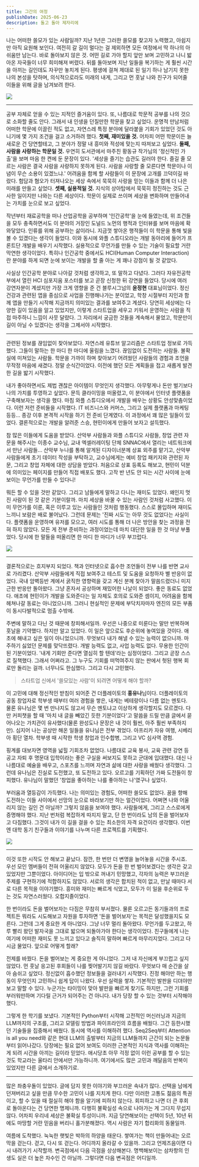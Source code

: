 ```yaml
---
title: 그간의 여정
publishDate: 2025-06-23
description: 돌고 돌아 제자리에
---
```


나는 어떠한 쓸모가 있는 사람일까? 지난 1년은 그러한 쓸모를 찾고자 노력했고, 아쉽지만 아직 요원해 보인다. 여전히 갈 길이 멀다는 걸 제외하면 모든 여정에서 딱 하나의 아쉬움만 남는다. 바로 돌아보지 않은 것. 어떤 길로 가야 할지 앞만 보며 고민하고 나니 밟아온 자국들이 너무 희미해져 버렸다. 뒤를 돌아보며 지난 일들을 복기하는 게 훨씬 시간을 아끼는 길인데도 자꾸만 놓치게 된다. 평생에 걸쳐 제대로 된 일기 하나 남기지 못한 나의 본성을 탓하며, 의식적으로라도 미래의 내게, 그리고 먼 훗날 나와 친구가 되어줄 이들을 위해 글을 남겨보려 한다.

![](/writing/personal-essay/itinerary/IMG_7444.jpeg)

---

공부 자체로 얻을 수 있는 지적인 즐거움이 있다. 또, 나름대로 학문적 공부를 나의 것으로 소화할 줄도 안다. 그래서 내 인생을 던질만한 학문을 찾고 싶었다. 운명적 만남처럼 어떠한 학문에 이끌린 적도 없고, 자연스레 특정 분야에 달라붙을 기회가 있었던 것도 아니기에 몇 가지 조건을 걸고 소거하려 했다. **첫째, 재미있을 것.** 어차피 어떤 학문이든 늘 새로운 건 당연할테고, 그 분야가 정말 내 흥미와 적성에 맞는지 따져보고 싶었다. **둘째, 사람을 사랑하는 학문일 것.** 우연히 도서관에서 마주친 황동규 작가님의 '정신적인 가출'을 보며 마음 한 켠에 둔 문장이 있다. '세상을 즐기는 습관도 길러야 한다. 즐길 줄 모르는 사람은 결국 사람을 사랑하지 못하게 된다. 사람을 사랑할 줄 모른다면 학문이나 이념이 무슨 소용이 있겠느냐.' 어려움을 함께 할 사람들이 이 문장에 고개를 끄덕이길 바랐다. 험담과 혐오가 터져나오는 세상 속에서 묵묵히 사랑을 믿는 이들과 함께 더 나은 미래를 만들고 싶었다. **셋째, 실용적일 것.** 지식의 상아탑에서 묵묵히 정진하는 것도 근사한 일이지만 나와는 다른 세상이다. 학문이 실제로 쓰이며 세상을 변화하며 만들어내는 가치를 눈으로 보고 싶었다.

작년부터 재료공학을 떠나 산업공학을 공부하며 '인간공학'을 눈에 들였는데, 위 조건들을 모두 충족하면서도 이 분야의 거장인 도널드 노먼의 행적과 인터뷰를 보며 마음에 확 와닿았다. 인류를 위해 공부하는 삶이라니. 지금껏 쌓아온 행적들이 이 학문을 통해 빛을 볼 수 있겠다는 생각이 들었다. 이와 동시에 와플 스튜디오라는 개발 동아리에 들어가 프론트단 개발을 배우기 시작했다. 실용적으로 무언가를 만들 수 있는 기술이 필요할 거란 막연한 생각이었다. 특히나 인간공학 중에서도 HCI(Human Computer Interaction)란 분야를 하게 되면 눈에 보이는 개발을 할 줄 아는 게 꽤나 강점이 될 것 같았다.

사실상 인간공학 분야로 나아갈 것처럼 생각하고, 또 말하고 다녔다. 그러다 자유전공학부에서 열린 HCI 심포지움 포스터를 보고 곧장 신청한 뒤 강연을 들었다. 당시에 여러 강연자분이 계셨지만 가장 크게 영향을 준 건 블루시그넘의 **윤정현** 대표님이었다. 정신 건강과 관련된 앱을 중심으로 사업을 진행해나가는 분이었고, 학창 시절부터 지인과 함께 앱을 만들기 시작해 지금까지 의미있는 결과를 보여주고 계셨다. 당연히 세상에는 다양한 길이 있음을 알고 있었지만, 이렇게 스타트업을 세우고 키워서 운영하는 사람을 직접 마주하니 느낌이 사뭇 달랐다. 그 자리에서 궁금한 것들을 계속해서 물었고, 학문만이 길이 아닐 수 있겠다는 생각을 그제서야 시작했다.

---

관련된 정보를 끊임없이 찾아보았다. 자연스레 유튜브 알고리즘은 스타트업 정보로 가득했다. 그들이 말하는 한 마디 한 마디에 울림을 느꼈다. 끊임없이 도전하는 사람들. 불확실에 미쳐있는 사람들. 학문을 가까이 하며 찾아보기 어려웠던 사람들의 경험과 조언을 무작정 마음에 새겼다. 정말 순식간이었다. 이전에 했던 모든 계획들을 접고 새롭게 발견한 길을 밟기 시작했다.

내가 좋아하면서도 제법 괜찮은 아이템이 무엇인지 생각했다. 아무렇게나 돈만 벌기보다 나의 가치를 투영하고 싶었다. 문득 클라이밍을 떠올렸고, 이 분야에서 인터넷 플랫폼을 구축해보자는 생각을 했다. 마침 와플 스튜디오에서 개발을 배우는 상황도 안성맞춤이었다. 이런 저런 준비들을 시작했다. IT 비즈니스와 커머스, 그리고 실제 플랫폼과 마케팅 등등... 종강 이후 본격적 시작을 하기 전 준비 단계였다. 이 과정에서 꽤 많은 일들이 있었다. 결론적으로는 개발을 알려준 스승, 현민이에게 만들어 보자고 설득했다.

참 많은 이들에게 도움을 받았다. 산악부 사람들과 와플 스튜디오 사람들, 창업 관련 자문을 해주시는 이종수 교수님, 교내 엑셀러레이팅 단체 SNNAC에서 열리는 네트워크에서 만난 사람들... 산악부 누나를 통해 알게된 디자이너분께 상표 외주를 맡기고, 산악부 사람들에게 초기 데이터 작성을 부탁하고, 교수님에게는 예비 창업 패키지와 관련된 자문, 그리고 창업 자체에 대한 상담을 받았다. 처음으로 상표 등록도 해보고, 현민이 덕분에 의미있는 페이지를 만들어 직접 배포도 했다. 고작 반 년도 안 되는 시간 사이에 눈에 보이는 무언가를 만들 수 있다니!

뭐든 할 수 있을 것만 같았다. 그리고 남들에게 말하고 다니는 재미도 있었다. 왜인지 멋진 사람이 된 것 같은 기분이랄까. 마치 세상을 바꿀 수 있는 사람인 것처럼 사고했다. 이미 무언가를 이룬, 혹은 이루고 있는 사람들인 것처럼 행동했다. 스스로 몰입하며 재미도 느끼니 보람은 배로 불어났다. 그런데 문제는 '진짜 시도'는 아무 것도 없었다는 사실이다. 플랫폼을 운영하며 유저를 모으고, 여러 시도를 통해 더 나은 방안을 찾는 과정을 전혀 하지 않았다. 모든 게 전부 준비하는 과정이었는데 마치 대단한 일을 한 것 마냥 부풀었다. 당시에 한 말들을 떠올리면 한 마디 한 마디가 너무 부끄럽다.

![](/writing/personal-essay/itinerary/IMG_7974.jpeg)

---

결론적으로는 흐지부지 되었다. 책과 인터넷으로 흡수한 조언들이 전부 나를 반면 교사로 가리켰다. 산악부 사람들에게 직접 보여주고 테스트 및 도움을 요청하자 별 반응이 없었다. 국내 암벽등반 계에서 굵직한 영향력을 갖고 계신 분께 찾아가 말씀드렸더니 미지근한 반응만 돌아왔다. 그냥 혼자서 공상하며 재밌어한 나날이 되었다. 좋은 동료도 없었다. 애초에 현민이가 개발을 도와준다는 일 자체도 호의로 도와준 셈이지, 어려움을 함께 헤쳐나갈 동료는 아니었으니까. 그러니 현실적인 문제에 부닥치자마자 엔진의 모든 부품이 동시다발적으로 멈출 수밖에.

주변에 말하고 다닌 것 때문에 창피해서일까. 우선은 나중으로 미룬다는 말만 반복하며 훗날을 기약했다. 하지만 알고 있었다. 이 일은 앞으로도 후순위에 놓여있을 것이다. 애초에 해내고 싶은 일이 아니었으니까. 무엇보다 내가 해낼 수 있는 능력이 없으니까. 마주하기 싫었던 문제를 맞닥뜨렸다. 개발 능력도 없고, 사업 능력도 없다. 무용한 인간이 된 기분이었다. '내게 기회만 준다면 열심히 할 텐데'라는 심정이었다. 그리고 곧장 스스로 질책했다. 그래서 어쩌라고. 그 누구도 기회를 떠먹여주지 않는 판에서 헛된 행복 회로만 돌리는 걸까. 너무나도 한심했다. 그리고 다시 고민했다.

> 스타트업 신에서 '쓸모있는 사람'이 되려면 어떻게 해야 할까?

이 고민에 대해 정신적인 받침이 되어준 건 더플레이토의 **홍유나**님이다. 더플레이토의 공동 창업자로 학부생 때부터 여러 경험을 쌓은, 내게는 베테랑이나 다름 없는 멘토다. 물론 유나님은 몇 번 만나지도 않고서 무슨 멘토냐고 이상하게 생각할지도 모르겠다. 다만 커피챗을 할 때 '마치 내 글을 빼았긴 듯한 기분이었다'고 말씀을 드릴 만큼 글에서 묻어나오는 가치관이 유사했다(물론 완성도나 문장은 내 것이 훨씬, 아주 훨씬 부족하지만). 심지어 나는 공상만 해온 일들을 유나님은 전부 겪었다. 아프리카 자유 여행, 시베리아 횡단 열차. 학부생 때 시작한 학생 창업과 인수합병, 그리고 VC 심사역 경험.

핑계를 대보자면 영역을 넓힐 기회조차 없었다. 나름대로 교육 봉사, 교육 관련 강연 등 공고 자퇴 후 명문대 입학이라는 좋은 구실을 써보지도 못하고 군대에 입대했다. 대신 나 나름대로 예술을 배우고, 스포츠를 느끼며 자연과 삶에 대한 사랑을 배웠다 생각했다. 그런데 유나님은 진실로 도전했고, 또 도전하고 있다. 오르고를 기획하던 가짜 도전들이 창피했다. 유나님이 말했던 '창업을 좋아하는 나를 좋아하는 나'였구나 싶었다.

부러움과 열등감이 가득했다. 나는 의미있는 경험도, 어떠한 쓸모도 없었다. 꿈을 향해 도전하는 이들 사이에서 선망의 눈으로 바라보기만 하는 얼간이었다. 어쩌면 나와 어울리지 않는 길인 건 아닐까? 그렇지 않음을 보여야 했다. 사람들에게, 그리고 스스로에게 증명해야 했다. 지난 번처럼 복잡하게 따지지 말고, 단 한 번이라도 남의 돈을 벌어보자고 다짐했다. 그것이 내가 이 길을 걸을 수 있는 최소한의 자격 요건이라 생각했다. 이번엔 대학 동기 친구들과 이야기를 나누며 다른 프로젝트를 기획했다.

![](/writing/personal-essay/itinerary/IMG_8027.jpeg)

---

이것 또한 시작도 안 해보고 끝났다. 잠깐, 한 번만 더 변명을 늘어놓을 시간을 주시죠. 우선 모인 멤버들이 전혀 어울리지 않았다. 모두가 돈을 한 번 벌어보겠다는 생각은 갖고 있었지만 그뿐이었다. 아이디어는 입 밖으로 꺼내기 민망했고, 각자의 능력은 부끄러운 주제를 구현하기에 적합하지도 않았다. 서로의 생각은 합치된 적이 없고, 만날 때마다 서로 다른 목적을 이야기했다. 흥미와 재미는 빠르게 식었고, 모두가 이 일을 후순위로 두는 것도 자연스러웠다. 오합지졸이었다.

한 번이라도 돈을 벌어보자는 다짐은 무참히 부서졌다. 물론 오르고든 동기들과의 프로젝트든 뭐라도 시도해보고 자원을 투자하면 '돈을 벌어보자'는 목적은 달성했을지도 모른다. 그런데 그게 중요한 게 아니었다. 그냥 너무 멀리 돌아왔다. 무언가를 두고왔고, 하루 빨리 왔던 발자국을 그대로 밟으며 되돌아가야 한다는 생각이었다. 친구들에게 나는 여기에 어떠한 재미도 못 느끼고 있다고 솔직히 말하며 빠르게 마무리지었다. 그리고 다시금 물었다. 앞으로 어떻게 할래?

전제를 바꿨다. 돈을 벌어보는 게 중요한 게 아니었다. 그저 내 자신에게 부끄럽고 싶지 않았다. 먼 훗날 응고된 후회들이 나를 찢어발기지 않길 바랐다. 무엇보다 매 순간을 살아 숨쉬고 싶었다. 정신없이 흡수했던 정보들을 걸러내기 시작했다. 진정 해야만 하는 행동이 무엇인지 고민하니 쉽게 답이 나왔다. 우선 실력을 쌓자. 기본적인 발판을 디뎌야만 보고 말할 수 있다. 누군가는 타이밍이 맞아 발판을 빠르게 찾기도 하지만, 그런 기회를 부러워만하며 기다릴 근거가 되어주는 건 아니다. 내가 당장 할 수 있는 것부터 시작해야 했다.

그렇게 한 학기를 보냈다. 기본적인 Python부터 시작해 고전적인 머신러닝과 지금의 LLM까지의 구조를, 그리고 모델링 방법과 파이프라인의 흐름을 배웠다. 그간 등한시했던 기술들을 집중해서 배웠다. 동시에 역사를 이해하려 했다. Seq2Seq부터 Attention is all you need와 같은 현대 LLM의 출발부터 지금의 LLM들까지 근간이 되는 논문들부터 읽어나갔다. 당장에는 필요 없어 보여도 이러한 근본적인 지식과 역사를 이해하는 게 되려 시간을 아끼는 길이라 믿었다. 애시당초 아무 걱정 없이 이런 공부를 할 수 있는 것도 학교라는 울타리 안에서만 가능하니까. 여기에서도 많은 고민과 깨달음의 반복이 있었지만 다른 글에서 소개하기로.

---

많은 좌충우돌이 있었다. 글에 담지 못한 이야기와 부끄러운 속내가 많다. 선택을 남에게 던져버리고 싶을 만큼 무수한 고민이 나를 지치게 한다. 다만 이러한 고통도 젊음의 특권이고, 할 수 있을 때 절실히 해야 함을 알기에 피하지 않는다. 회피하고 나면 더 큰 후회로 돌아온다는 건 당연한 명제니까. 다행히 불확실성 속으로 나아가는 게 그다지 무섭지 않다. 어차피 우리네 세상은 불확실 투성이니까. 지금 당연해보이는 선택이 5년, 10년 뒤에도 마땅할 거란 믿음을 버리니 홀가분해졌다. 역시 사람은 자기 합리화의 동물일까.

여름에 도착했다. 눅눅한 햇빛은 박하의 하양을 태운다. 쌓여가는 책이 만들어내는 오르막을 걷는다. 걷고, 다시 또 걷는다. 어디까지 올라갈 수 있을까. 그리고 언제즈음이면 다시 내려가기 시작할까. 변곡점에서 다음 극점을 상상해본다. 명백해보이는 삼차항의 인생도 실은 더 높은 차수인 건 아닐까. 그렇다면 다음 변곡점은 어디일까.
